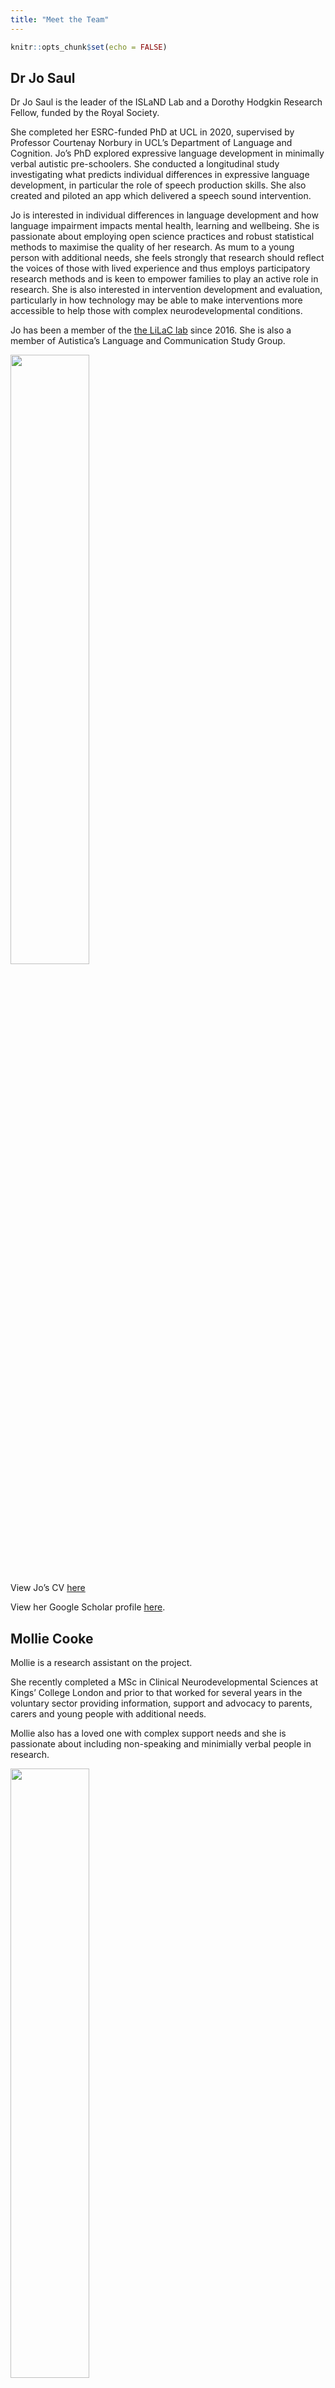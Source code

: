 ```yaml
---
title: "Meet the Team"
---
```


```r
knitr::opts_chunk$set(echo = FALSE)
```

## Dr Jo Saul

Dr Jo Saul is the leader of the ISLaND Lab and a Dorothy Hodgkin Research Fellow, funded by the Royal Society. 

She completed her ESRC-funded PhD at UCL in 2020, supervised by Professor Courtenay Norbury in UCL's Department of Language and Cognition. Jo's PhD explored expressive language development in minimally verbal autistic pre-schoolers. She conducted a longitudinal study investigating what predicts individual differences in expressive language development, in particular the role of speech production skills. She also created and piloted an app which delivered a speech sound intervention.

Jo is interested in individual differences in language development and how language impairment impacts mental health, learning and wellbeing. She is passionate about employing open science practices and robust statistical methods to maximise the quality of her research. As mum to a young person with additional needs, she feels strongly that research should reflect the voices of those with lived experience and thus employs participatory research methods and is keen to empower families to play an active role in research. She is also interested in intervention development and evaluation, particularly in how technology may be able to make interventions more accessible to help those with complex neurodevelopmental conditions. 

Jo has been a member of the [the LiLaC lab](http://www.lilac-lab.org/) since 2016. She is also a member of Autistica’s Language and Communication Study Group.

![](images/Profile.jpg){width=50%}

View Jo's CV [here](www/CV_web.pdf)

View her Google Scholar profile [here](https://scholar.google.com/citations?view_op=list_works&hl=en&user=lOhuIhkAAAAJ).

## Mollie Cooke

Mollie is a research assistant on the project. 

She recently completed a MSc in Clinical Neurodevelopmental Sciences at Kings' College London and prior to that worked for several years in the voluntary sector providing information, support and advocacy to parents, carers and young people with additional needs. 

Mollie also has a loved one with complex support needs and she is passionate about including non-speaking and minimially verbal people in research.

![](images/Mollie.jpg){width=50%}

## Undergraduate students

We are lucky to be joined by four amazing undergraduate students this year from the BSc, MSci Psychologyn and BSc Psychology and Language Sciences courses. They are doing a great job of coding communicative acts in our video data and supporting our data collection efforts.

### Oliver

![](images/Oliver.png){width=50%}


### Saamia 

### Natalie

![](images/Natalie.png){width=50%}

### Supipi


## Join us!

We hope to grow the lab steadily over the next few years - head to [Get involved](https://josaul14.github.io/get-involved.html) to find out about potential opportunities to join us or collaborate.